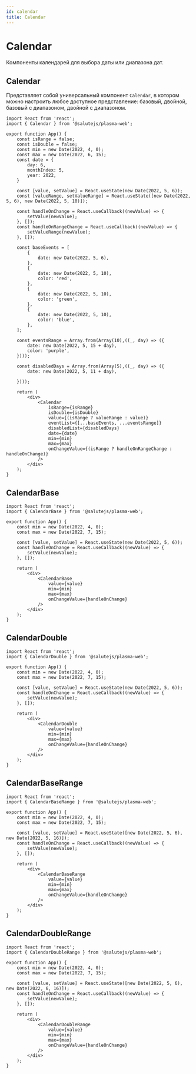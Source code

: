 ```yaml
---
id: calendar
title: Calendar
---
```



# Calendar
Компоненты календарей для выбора даты или диапазона дат.

<StorybookLink name="Calendar" />

## Calendar

<Description name="Calendar" />
<PropsTable name="Calendar" />

Представляет собой универсальный компонент `Calendar`, в котором можно настроить любое доступное представление: базовый, двойной, базовый с диапазоном, двойной с диапазоном.

```tsx live
import React from 'react';
import { Calendar } from '@salutejs/plasma-web';

export function App() {
    const isRange = false;
    const isDouble = false;
    const min = new Date(2022, 4, 0);
    const max = new Date(2022, 6, 15);
    const date = {
        day: 6,
        monthIndex: 5,
        year: 2022,
    }

    const [value, setValue] = React.useState(new Date(2022, 5, 6));
    const [valueRange, setValueRange] = React.useState([new Date(2022, 5, 6), new Date(2022, 5, 10)]);

    const handleOnChange = React.useCallback((newValue) => {
        setValue(newValue);
    }, []);
    const handleOnRangeChange = React.useCallback((newValue) => {
        setValueRange(newValue);
    }, []);

    const baseEvents = [
        {
            date: new Date(2022, 5, 6),
        },
        {
            date: new Date(2022, 5, 10),
            color: 'red',
        },
        {
            date: new Date(2022, 5, 10),
            color: 'green',
        },
        {
            date: new Date(2022, 5, 10),
            color: 'blue',
        },
    ];

    const eventsRange = Array.from(Array(10),((_, day) => ({
        date: new Date(2022, 5, 15 + day),
        color: 'purple',
    })));

    const disabledDays = Array.from(Array(5),((_, day) => ({
        date: new Date(2022, 5, 11 + day),

    })));

    return (
        <div>
            <Calendar
                isRange={isRange}
                isDouble={isDouble}
                value={(isRange ? valueRange : value)}
                eventList={[...baseEvents, ...eventsRange]}
                disabledList={disabledDays}
                date={date}
                min={min}
                max={max}
                onChangeValue={(isRange ? handleOnRangeChange : handleOnChange)}
            />
        </div>
    );
}
```

## CalendarBase
<Description name="CalendarBase" />
<PropsTable name="CalendarBase" />

```tsx live
import React from 'react';
import { CalendarBase } from '@salutejs/plasma-web';

export function App() {
    const min = new Date(2022, 4, 0);
    const max = new Date(2022, 7, 15);

    const [value, setValue] = React.useState(new Date(2022, 5, 6));
    const handleOnChange = React.useCallback((newValue) => {
        setValue(newValue);
    }, []);

    return (
        <div>
            <CalendarBase
                value={value}
                min={min}
                max={max}
                onChangeValue={handleOnChange}
            />
        </div>
    );
}
```

## CalendarDouble
<Description name="CalendarDouble" />
<PropsTable name="CalendarDouble" />

```tsx live
import React from 'react';
import { CalendarDouble } from '@salutejs/plasma-web';

export function App() {
    const min = new Date(2022, 4, 0);
    const max = new Date(2022, 7, 15);

    const [value, setValue] = React.useState(new Date(2022, 5, 6));
    const handleOnChange = React.useCallback((newValue) => {
        setValue(newValue);
    }, []);

    return (
        <div>
            <CalendarDouble
                value={value}
                min={min}
                max={max}
                onChangeValue={handleOnChange}
            />
        </div>
    );
}
```

## CalendarBaseRange
<Description name="CalendarBaseRange" />
<PropsTable name="CalendarBaseRange" />

```tsx live
import React from 'react';
import { CalendarBaseRange } from '@salutejs/plasma-web';

export function App() {
    const min = new Date(2022, 4, 0);
    const max = new Date(2022, 7, 15);

    const [value, setValue] = React.useState([new Date(2022, 5, 6), new Date(2022, 5, 16)]);
    const handleOnChange = React.useCallback((newValue) => {
        setValue(newValue);
    }, []);

    return (
        <div>
            <CalendarBaseRange
                value={value}
                min={min}
                max={max}
                onChangeValue={handleOnChange}
            />
        </div>
    );
}
```

## CalendarDoubleRange
<Description name="CalendarDoubleRange" />
<PropsTable name="CalendarDoubleRange" />

```tsx live
import React from 'react';
import { CalendarDoubleRange } from '@salutejs/plasma-web';

export function App() {
    const min = new Date(2022, 4, 0);
    const max = new Date(2022, 7, 15);

    const [value, setValue] = React.useState([new Date(2022, 5, 6), new Date(2022, 6, 16)]);
    const handleOnChange = React.useCallback((newValue) => {
        setValue(newValue);
    }, []);

    return (
        <div>
            <CalendarDoubleRange
                value={value}
                min={min}
                max={max}
                onChangeValue={handleOnChange}
            />
        </div>
    );
}
```

